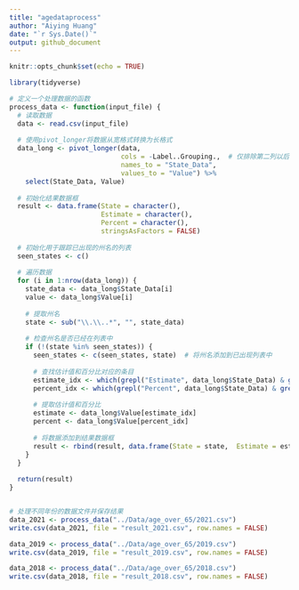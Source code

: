```yaml
---
title: "agedataprocess"
author: "Aiying Huang"
date: "`r Sys.Date()`"
output: github_document
---
```


```r
knitr::opts_chunk$set(echo = TRUE)
```


```r
library(tidyverse)

# 定义一个处理数据的函数
process_data <- function(input_file) {
  # 读取数据
  data <- read.csv(input_file)
  
  # 使用pivot_longer将数据从宽格式转换为长格式
  data_long <- pivot_longer(data, 
                            cols = -Label..Grouping.,  # 仅排除第二列以后的列
                            names_to = "State_Data", 
                            values_to = "Value") %>%
    select(State_Data, Value)
  
  # 初始化结果数据框
  result <- data.frame(State = character(),
                       Estimate = character(),
                       Percent = character(),
                       stringsAsFactors = FALSE)
  
  # 初始化用于跟踪已出现的州名的列表
  seen_states <- c()
  
  # 遍历数据
  for (i in 1:nrow(data_long)) {
    state_data <- data_long$State_Data[i]
    value <- data_long$Value[i]
    
    # 提取州名
    state <- sub("\\.\\..*", "", state_data)
    
    # 检查州名是否已经在列表中
    if (!(state %in% seen_states)) {
      seen_states <- c(seen_states, state)  # 将州名添加到已出现列表中
      
      # 查找估计值和百分比对应的条目
      estimate_idx <- which(grepl("Estimate", data_long$State_Data) & grepl(state, data_long$State_Data))[1]
      percent_idx <- which(grepl("Percent", data_long$State_Data) & grepl(state, data_long$State_Data))[1]
  
      # 提取估计值和百分比
      estimate <- data_long$Value[estimate_idx]
      percent <- data_long$Value[percent_idx]
  
      # 将数据添加到结果数据框
      result <- rbind(result, data.frame(State = state,  Estimate = estimate, Percent = percent, stringsAsFactors = FALSE))
    }
  }
  
  return(result)
}


# 处理不同年份的数据文件并保存结果
data_2021 <- process_data("../Data/age_over_65/2021.csv")
write.csv(data_2021, file = "result_2021.csv", row.names = FALSE)

data_2019 <- process_data("../Data/age_over_65/2019.csv")
write.csv(data_2019, file = "result_2019.csv", row.names = FALSE)

data_2018 <- process_data("../Data/age_over_65/2018.csv")
write.csv(data_2018, file = "result_2018.csv", row.names = FALSE)

```













